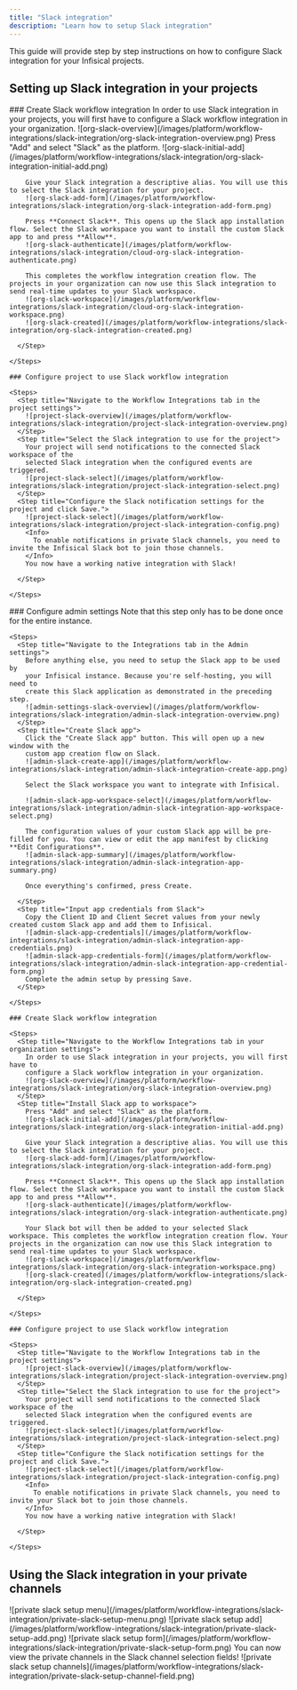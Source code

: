 ```yaml
---
title: "Slack integration"
description: "Learn how to setup Slack integration"
---
```


This guide will provide step by step instructions on how to configure Slack integration for your Infisical projects.

## Setting up Slack integration in your projects

<Tabs>
  <Tab title="Infisical Cloud">
    ### Create Slack workflow integration
    <Steps>
      <Step title="Navigate to the Workflow Integrations tab in your organization settings">
        In order to use Slack integration in your projects, you will first have to
        configure a Slack workflow integration in your organization.
        ![org-slack-overview](/images/platform/workflow-integrations/slack-integration/org-slack-integration-overview.png)
      </Step>
      <Step title="Install Slack app to workspace">
        Press "Add" and select "Slack" as the platform.
        ![org-slack-initial-add](/images/platform/workflow-integrations/slack-integration/org-slack-integration-initial-add.png)

        Give your Slack integration a descriptive alias. You will use this to select the Slack integration for your project.
        ![org-slack-add-form](/images/platform/workflow-integrations/slack-integration/org-slack-integration-add-form.png)

        Press **Connect Slack**. This opens up the Slack app installation flow. Select the Slack workspace you want to install the custom Slack app to and press **Allow**.
        ![org-slack-authenticate](/images/platform/workflow-integrations/slack-integration/cloud-org-slack-integration-authenticate.png)

        This completes the workflow integration creation flow. The projects in your organization can now use this Slack integration to send real-time updates to your Slack workspace.
        ![org-slack-workspace](/images/platform/workflow-integrations/slack-integration/cloud-org-slack-integration-workspace.png)
        ![org-slack-created](/images/platform/workflow-integrations/slack-integration/org-slack-integration-created.png)

      </Step>

    </Steps>

    ### Configure project to use Slack workflow integration

    <Steps>
      <Step title="Navigate to the Workflow Integrations tab in the project settings">
        ![project-slack-overview](/images/platform/workflow-integrations/slack-integration/project-slack-integration-overview.png)
      </Step>
      <Step title="Select the Slack integration to use for the project">
        Your project will send notifications to the connected Slack workspace of the
        selected Slack integration when the configured events are triggered.
        ![project-slack-select](/images/platform/workflow-integrations/slack-integration/project-slack-integration-select.png)
      </Step>
      <Step title="Configure the Slack notification settings for the project and click Save.">
        ![project-slack-select](/images/platform/workflow-integrations/slack-integration/project-slack-integration-config.png)
        <Info>
          To enable notifications in private Slack channels, you need to invite the Infisical Slack bot to join those channels.
        </Info>
        You now have a working native integration with Slack!

      </Step>

    </Steps>

  </Tab>
  <Tab title="Self-hosted setup">
    ### Configure admin settings
    Note that this step only has to be done once for the entire instance.

    <Steps>
      <Step title="Navigate to the Integrations tab in the Admin settings">
        Before anything else, you need to setup the Slack app to be used by
        your Infisical instance. Because you're self-hosting, you will need to
        create this Slack application as demonstrated in the preceding step.
        ![admin-settings-slack-overview](/images/platform/workflow-integrations/slack-integration/admin-slack-integration-overview.png)
      </Step>
      <Step title="Create Slack app">
        Click the "Create Slack app" button. This will open up a new window with the
        custom app creation flow on Slack.
        ![admin-slack-create-app](/images/platform/workflow-integrations/slack-integration/admin-slack-integration-create-app.png)

        Select the Slack workspace you want to integrate with Infisical.

        ![admin-slack-app-workspace-select](/images/platform/workflow-integrations/slack-integration/admin-slack-integration-app-workspace-select.png)

        The configuration values of your custom Slack app will be pre-filled for you. You can view or edit the app manifest by clicking **Edit Configurations**.
        ![admin-slack-app-summary](/images/platform/workflow-integrations/slack-integration/admin-slack-integration-app-summary.png)

        Once everything's confirmed, press Create.

      </Step>
      <Step title="Input app credentials from Slack">
        Copy the Client ID and Client Secret values from your newly created custom Slack app and add them to Infisical.
        ![admin-slack-app-credentials](/images/platform/workflow-integrations/slack-integration/admin-slack-integration-app-credentials.png)
        ![admin-slack-app-credentials-form](/images/platform/workflow-integrations/slack-integration/admin-slack-integration-app-credential-form.png)
        Complete the admin setup by pressing Save.
      </Step>

    </Steps>

    ### Create Slack workflow integration

    <Steps>
      <Step title="Navigate to the Workflow Integrations tab in your organization settings">
        In order to use Slack integration in your projects, you will first have to
        configure a Slack workflow integration in your organization.
        ![org-slack-overview](/images/platform/workflow-integrations/slack-integration/org-slack-integration-overview.png)
      </Step>
      <Step title="Install Slack app to workspace">
        Press "Add" and select "Slack" as the platform.
        ![org-slack-initial-add](/images/platform/workflow-integrations/slack-integration/org-slack-integration-initial-add.png)

        Give your Slack integration a descriptive alias. You will use this to select the Slack integration for your project.
        ![org-slack-add-form](/images/platform/workflow-integrations/slack-integration/org-slack-integration-add-form.png)

        Press **Connect Slack**. This opens up the Slack app installation flow. Select the Slack workspace you want to install the custom Slack app to and press **Allow**.
        ![org-slack-authenticate](/images/platform/workflow-integrations/slack-integration/org-slack-integration-authenticate.png)

        Your Slack bot will then be added to your selected Slack workspace. This completes the workflow integration creation flow. Your projects in the organization can now use this Slack integration to send real-time updates to your Slack workspace.
        ![org-slack-workspace](/images/platform/workflow-integrations/slack-integration/org-slack-integration-workspace.png)
        ![org-slack-created](/images/platform/workflow-integrations/slack-integration/org-slack-integration-created.png)

      </Step>

    </Steps>

    ### Configure project to use Slack workflow integration

    <Steps>
      <Step title="Navigate to the Workflow Integrations tab in the project settings">
        ![project-slack-overview](/images/platform/workflow-integrations/slack-integration/project-slack-integration-overview.png)
      </Step>
      <Step title="Select the Slack integration to use for the project">
        Your project will send notifications to the connected Slack workspace of the
        selected Slack integration when the configured events are triggered.
        ![project-slack-select](/images/platform/workflow-integrations/slack-integration/project-slack-integration-select.png)
      </Step>
      <Step title="Configure the Slack notification settings for the project and click Save.">
        ![project-slack-select](/images/platform/workflow-integrations/slack-integration/project-slack-integration-config.png)
        <Info>
          To enable notifications in private Slack channels, you need to invite your Slack bot to join those channels.
        </Info>
        You now have a working native integration with Slack!

      </Step>

    </Steps>

  </Tab>
</Tabs>

## Using the Slack integration in your private channels

<Steps>
  <Step title="In the Apps section on Slack, find the Infisical app and view the app details">
    ![private slack setup
    menu](/images/platform/workflow-integrations/slack-integration/private-slack-setup-menu.png)
  </Step>
  <Step title="Select Add this app to a channel">
    ![private slack setup
    add](/images/platform/workflow-integrations/slack-integration/private-slack-setup-add.png)
  </Step>
  <Step title="Find the private channel you want to setup notifications for and press Add">
    ![private slack setup
    form](/images/platform/workflow-integrations/slack-integration/private-slack-setup-form.png)
    You can now view the private channels in the Slack channel selection fields!
    ![private slack setup
    channels](/images/platform/workflow-integrations/slack-integration/private-slack-setup-channel-field.png)
  </Step>
</Steps>
